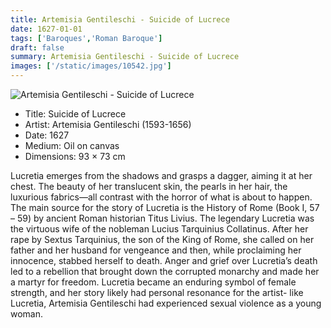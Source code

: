 ```yaml
---
title: Artemisia Gentileschi - Suicide of Lucrece
date: 1627-01-01
tags: ['Baroques','Roman Baroque']
draft: false
summary: Artemisia Gentileschi - Suicide of Lucrece
images: ['/static/images/10542.jpg']
---
```


![Artemisia Gentileschi - Suicide of Lucrece](/static/images/10542.jpg)

* Title: Suicide of Lucrece
* Artist: Artemisia Gentileschi (1593-1656)
* Date: 1627
* Medium: Oil on canvas
* Dimensions: 93 × 73 cm

Lucretia emerges from the shadows and grasps a dagger, aiming it at her chest. The beauty of her translucent skin, the pearls in her hair, the luxurious fabrics—all contrast with the horror of what is about to happen. The main source for the story of Lucretia is the History of Rome (Book I, 57 – 59) by ancient Roman historian Titus Livius. The legendary Lucretia was the virtuous wife of the nobleman Lucius Tarquinius Collatinus. After her rape by Sextus Tarquinius, the son of the King of Rome, she called on her father and her husband for vengeance and then, while proclaiming her innocence, stabbed herself to death. Anger and grief over Lucretia’s death led to a rebellion that brought down the corrupted monarchy and made her a martyr for freedom. Lucretia became an enduring symbol of female strength, and her story likely had personal resonance for the artist- like Lucretia, Artemisia Gentileschi had experienced sexual violence as a young woman.
